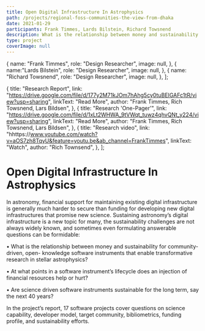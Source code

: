 ```yaml
---
title: Open Digital Infrastructure In Astrophysics
path: /projects/regional-foss-communities-the-view-from-dhaka
date: 2021-01-29
participants: Frank Timmes, Lards Bilstein, Richard Towsnend
description: What is the relationship between money and sustainability for community-driven, open-source software instruments that enable transformative research in stellar astrophysics?
type: project
coverImage: null
---
```


  {
    name: "Frank Timmes",
    role: "Design Researcher",
    image: null,
  },
  {
    name:"Lards Bilstein",
    role: "Design Researcher",
    image: null,
  },
  {
    name: "Richard Towsnend",
    role: "Design Researcher",
    image: null,
  },
];

  {
    title: "Research Report",
    link: "https://drive.google.com/file/d/177y2M71kJOm7hAhg5cy0tuBEIGAFc1tR/view?usp=sharing",
    linkText: "Read More",
    author: "Frank Timmes, Rich Towsnend, Lars Bildsen",
  },
  {
    title: "Research 'One-Pager'",
    link: "https://drive.google.com/file/d/1xLt2WHWA_9tVWqt_tuwz4qhvQNt_y224/view?usp=sharing",
    linkText: "Read More",
    author: "Frank Timmes, Rich Towsnend, Lars Bildsen",
  },
  {
    title: "Research video",
    link: "hhttps://www.youtube.com/watch?v=aOS7zh8TqyU&feature=youtu.be&ab_channel=FrankTimmes",
    linkText: "Watch",
    author: "Rich Townsend",
  },
];

# Open Digital Infrastructure In Astrophysics

In astronomy, financial support for maintaining existing digital infrastructure is generally much harder to secure than funding for developing new digital infrastructures that promise new science. Sustaining astronomy’s digital infrastructure is a new topic for many, the sustainability challenges are not always widely known, and sometimes even formulating answerable questions can be formidable:

• What is the relationship between money and sustainability for community-driven, open- knowledge software instruments that enable transformative research in stellar astrophysics?

• At what points in a software instrument’s lifecycle does an injection of financial resources help or hurt?

• Are science driven software instruments sustainable for the long term, say the next 40 years?

In the project’s report, 17 software projects cover questions on science capability, developer model, target community, bibliometrics, funding profile, and sustainability efforts.
